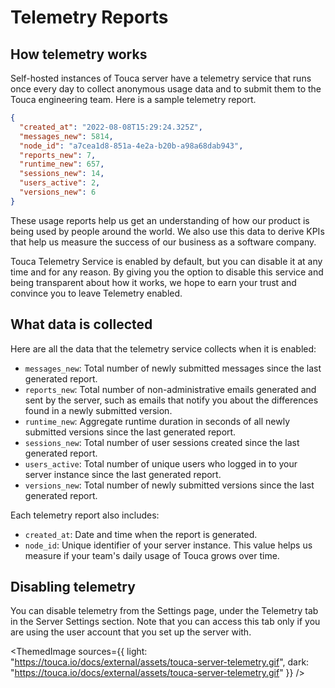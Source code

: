 
# Telemetry Reports

## How telemetry works

Self-hosted instances of Touca server have a telemetry service that runs once
every day to collect anonymous usage data and to submit them to the Touca
engineering team. Here is a sample telemetry report.

```json
{
  "created_at": "2022-08-08T15:29:24.325Z",
  "messages_new": 5814,
  "node_id": "a7cea1d8-851a-4e2a-b20b-a98a68dab943",
  "reports_new": 7,
  "runtime_new": 657,
  "sessions_new": 14,
  "users_active": 2,
  "versions_new": 6
}
```

These usage reports help us get an understanding of how our product is being
used by people around the world. We also use this data to derive KPIs that help
us measure the success of our business as a software company.

Touca Telemetry Service is enabled by default, but you can disable it at any
time and for any reason. By giving you the option to disable this service and
being transparent about how it works, we hope to earn your trust and convince
you to leave Telemetry enabled.

## What data is collected

Here are all the data that the telemetry service collects when it is enabled:

- `messages_new`: Total number of newly submitted messages since the last
  generated report.
- `reports_new`: Total number of non-administrative emails generated and sent by
  the server, such as emails that notify you about the differences found in a
  newly submitted version.
- `runtime_new`: Aggregate runtime duration in seconds of all newly submitted
  versions since the last generated report.
- `sessions_new`: Total number of user sessions created since the last generated
  report.
- `users_active`: Total number of unique users who logged in to your server
  instance since the last generated report.
- `versions_new`: Total number of newly submitted versions since the last
  generated report.

Each telemetry report also includes:

- `created_at`: Date and time when the report is generated.
- `node_id`: Unique identifier of your server instance. This value helps us
  measure if your team's daily usage of Touca grows over time.

## Disabling telemetry

You can disable telemetry from the Settings page, under the Telemetry tab in the
Server Settings section. Note that you can access this tab only if you are using
the user account that you set up the server with.

<ThemedImage
  sources={{
    light: "https://touca.io/docs/external/assets/touca-server-telemetry.gif",
    dark: "https://touca.io/docs/external/assets/touca-server-telemetry.gif"
  }}
/>

